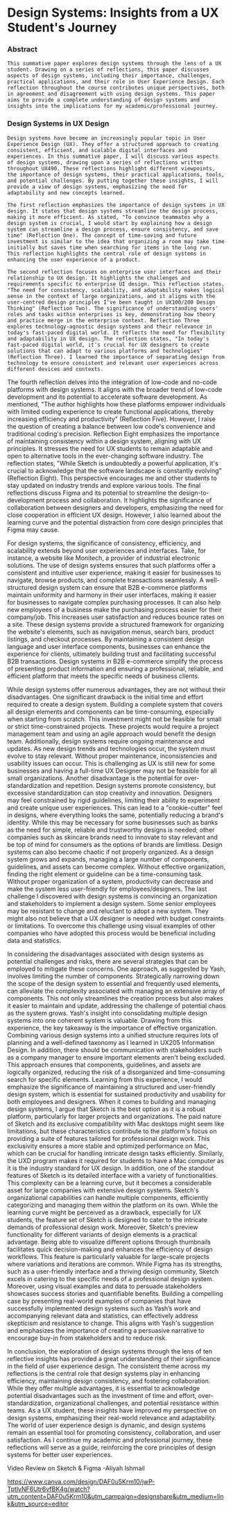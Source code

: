 


<Meta title="Reflections/Reflection Paper" />

# ​​Design Systems: Insights from a UX Student's Journey


### Abstract
	This summative paper explores design systems through the lens of a UX student. Drawing on a series of reflections, this paper discusses aspects of design systems, including their importance, challenges, practical applications, and their role in User Experience Design. Each reflection throughout the course contributes unique perspectives, both in agreement and disagreement with using design systems. This paper aims to provide a complete understanding of design systems and insights into the implications for my academic/professional journey.
### Design Systems in UX Design
	Design systems have become an increasingly popular topic in User Experience Design (UX). They offer a structured approach to creating consistent, efficient, and scalable digital interfaces and experiences. In this summative paper, I will discuss various aspects of design systems, drawing upon a series of reflections written throughout UX490. These reflections highlight different viewpoints, the importance of design systems, their practical applications, tools, and potential challenges. By putting together these insights, I will provide a view of design systems, emphasizing the need for adaptability and new concepts learned. 
	
    The first reflection emphasizes the importance of design systems in UX design. It states that design systems streamline the design process, making it more efficient. As stated, "To convince teammates why a design system is crucial, I would start by explaining how a design system can streamline a design process, ensure consistency, and save time" (Reflection One). The concept of time-saving and future investment is similar to the idea that organizing a room may take time initially but saves time when searching for items in the long run. This reflection highlights the central role of design systems in enhancing the user experience of a product.
	
    The second reflection focuses on enterprise user interfaces and their relationship to UX design. It highlights the challenges and requirements specific to enterprise UI design. This reflection states, "The need for consistency, scalability, and adaptability makes logical sense in the context of large organizations, and it aligns with the user-centred design principles I've been taught in UX100/200 Design Thinking" (Reflection Two). The significance of understanding users' roles and tasks within enterprises is key, demonstrating how theory and practice merge in the enterprise context. Reflection Three explores technology-agnostic design systems and their relevance in today's fast-paced digital world. It reflects the need for flexibility and adaptability in UX design. The reflection states, "In today's fast-paced digital world, it's crucial for UX designers to create solutions that can adapt to various platforms and technologies" (Reflection Three). I learned the importance of separating design from technology to ensure consistent and relevant user experiences across different devices and contexts.

The fourth reflection delves into the integration of low-code and no-code platforms with design systems. It aligns with the broader trend of low-code development and its potential to accelerate software development. As mentioned, "The author highlights how these platforms empower individuals with limited coding experience to create functional applications, thereby increasing efficiency and productivity" (Reflection Five). However, I raise the question of creating a balance between low code's convenience and traditional coding's precision. Reflection Eight emphasizes the importance of maintaining consistency within a design system, aligning with UX principles. It stresses the need for UX students to remain adaptable and open to alternative tools in the ever-changing software industry. The reflection states, "While Sketch is undoubtedly a powerful application, it's crucial to acknowledge that the software landscape is constantly evolving" (Reflection Eight). This perspective encourages me and other students to stay updated on industry trends and explore various tools. The final reflections discuss Figma and its potential to streamline the design-to-development process and collaboration. It highlights the significance of collaboration between designers and developers, emphasizing the need for close cooperation in efficient UX design. However, I also learned about the learning curve and the potential distraction from core design principles that Figma may cause. 

For design systems, the significance of consistency, efficiency, and scalability extends beyond user experiences and interfaces. Take, for instance, a website like Monitech, a provider of industrial electronic solutions. The use of design systems ensures that such platforms offer a consistent and intuitive user experience, making it easier for businesses to navigate, browse products, and complete transactions seamlessly. A well-structured design system can ensure that B2B e-commerce platforms maintain uniformity and harmony in their user interfaces, making it easier for businesses to navigate complex purchasing processes. It can also help new employees of a business make the purchasing process easier for their company/job. This increases user satisfaction and reduces bounce rates on a site. These design systems provide a structured framework for organizing the website's elements, such as navigation menus, search bars, product listings, and checkout processes. By maintaining a consistent design language and user interface components, businesses can enhance the experience for clients, ultimately building trust and facilitating successful B2B transactions. Design systems in B2B e-commerce simplify the process of presenting product information and ensuring a professional, reliable, and efficient platform that meets the specific needs of business clients.

While design systems offer numerous advantages, they are not without their disadvantages. One significant drawback is the initial time and effort required to create a design system. Building a complete system that covers all design elements and components can be time-consuming, especially when starting from scratch. This investment might not be feasible for small or strict time-constrained projects. These projects would require a project management team and using an agile approach would benefit the design team. Additionally, design systems require ongoing maintenance and updates. As new design trends and technologies occur, the system must evolve to stay relevant. Without proper maintenance, inconsistencies and usability issues can occur. This is challenging as UX is still new for some businesses and having a full-time UX Designer may not be feasible for all small organizations. Another disadvantage is the potential for over-standardization and repetition. Design systems promote consistency, but excessive standardization can stop creativity and innovation. Designers may feel constrained by rigid guidelines, limiting their ability to experiment and create unique user experiences. This can lead to a "cookie-cutter" feel in designs, where everything looks the same, potentially reducing a brand's identity. While this may be necessary for some businesses such as banks as the need for simple, reliable and trustworthy designs is needed; other companies such as skincare brands need to innovate to stay relevant and be top of mind for consumers as the options of brands are limitless. Design systems can also become chaotic if not properly organized. As a design system grows and expands, managing a large number of components, guidelines, and assets can become complex. Without effective organization, finding the right element or guideline can be a time-consuming task. Without proper organization of a system, productivity can decrease and make the system less user-friendly for employees/designers. The last challenge I discovered with design systems is convincing an organization and stakeholders to implement a design system. Some senior employees may be resistant to change and reluctant to adopt a new system. They might also not believe that a UX designer is needed with budget constraints or limitations. To overcome this challenge using visual examples of other companies who have adopted this process would be beneficial including data and statistics. 

In considering the disadvantages associated with design systems as potential challenges and risks, there are several strategies that can be employed to mitigate these concerns. One approach, as suggested by Yash, involves limiting the number of components. Strategically narrowing down the scope of the design system to essential and frequently used elements, can alleviate the complexity associated with managing an extensive array of components. This not only streamlines the creation process but also makes it easier to maintain and update, addressing the challenge of potential chaos as the system grows. Yash's insight into consolidating multiple design systems into one coherent system is valuable. Drawing from this experience, the key takeaway is the importance of effective organization. Combining various design systems into a unified structure requires lots of planning and a well-defined taxonomy as I learned in UX205 Information Design. In addition, there should be communication with stakeholders such as a company manager to ensure important elements aren't being excluded. This approach ensures that components, guidelines, and assets are logically organized, reducing the risk of a disorganized and time-consuming search for specific elements. Learning from this experience, I would emphasize the significance of maintaining a structured and user-friendly design system, which is essential for sustained productivity and usability for both employees and designers. When it comes to building and managing design systems, I argue that Sketch is the best option as it is a robust platform, particularly for larger projects and organizations. The paid nature of Sketch and its exclusive compatibility with Mac desktops might seem like limitations, but these characteristics contribute to the platform's focus on providing a suite of features tailored for professional design work. This exclusivity ensures a more stable and optimized performance on Mac, which can be crucial for handling intricate design tasks efficiently. Similarly, the UXD program makes it required for students to have a Mac computer as it is the industry standard for UX design. In addition, one of the standout features of Sketch is its detailed interface with a variety of functionalities. This complexity can be a learning curve, but it becomes a considerable asset for large companies with extensive design systems. Sketch's organizational capabilities can handle multiple components, efficiently categorizing and managing them within the platform on its own. While the learning curve might be perceived as a drawback, especially for UX students, the feature set of Sketch is designed to cater to the intricate demands of professional design work. Moreover, Sketch's preview functionality for different variants of design elements is a practical advantage. Being able to visualize different options through thumbnails facilitates quick decision-making and enhances the efficiency of design workflows. This feature is particularly valuable for large-scale projects where variations and iterations are common. While Figma has its strengths, such as a user-friendly interface and a thriving design community, Sketch excels in catering to the specific needs of a professional design system. Moreover, using visual examples and data to persuade stakeholders showcases success stories and quantifiable benefits. Building a compelling case by presenting real-world examples of companies that have successfully implemented design systems such as Yash’s work and accompanying relevant data and statistics, can effectively address skepticism and resistance to change. This aligns with Yash's suggestion and emphasizes the importance of creating a persuasive narrative to encourage buy-in from stakeholders and to reduce risk. 

In conclusion, the exploration of design systems through the lens of ten reflective insights has provided a great understanding of their significance in the field of user experience design. The consistent theme across my reflections is the central role that design systems play in enhancing efficiency, maintaining design consistency, and fostering collaboration. While they offer multiple advantages, it is essential to acknowledge potential disadvantages such as the investment of time and effort, over-standardization, organizational challenges, and potential resistance within teams. As a UX student, these insights have improved my perspective on design systems, emphasizing their real-world relevance and adaptability. The world of user experience design is dynamic, and design systems remain an essential tool for promoting consistency, collaboration, and user satisfaction. As I continue my academic and professional journey, these reflections will serve as a guide, reinforcing the core principles of design systems for better user experiences. 

Video Review on Sketch & Figma -Aliyah Ishmail 

https://www.canva.com/design/DAF0u5Krm10/jwP-TptlvNF6Utr6vfBK4g/watch?utm_content=DAF0u5Krm10&utm_campaign=designshare&utm_medium=link&utm_source=editor 
